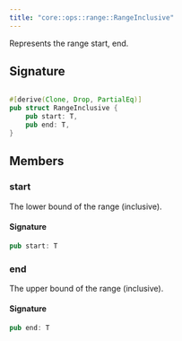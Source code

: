```yaml
---
title: "core::ops::range::RangeInclusive"
---
```


Represents the range start, end.



## Signature

```rust

#[derive(Clone, Drop, PartialEq)]
pub struct RangeInclusive {
    pub start: T,
    pub end: T,
}
```


## Members

### start

The lower bound of the range (inclusive).


#### Signature

```rust
pub start: T
```


### end

The upper bound of the range (inclusive).


#### Signature

```rust
pub end: T
```


